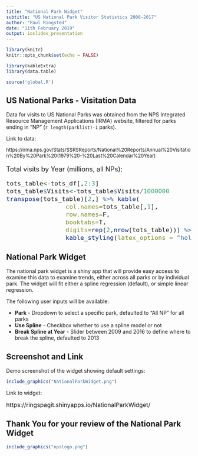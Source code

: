 ```yaml
---
title: "National Park Widget"
subtitle: "US National Park Visitor Statistics 2008-2017"
author: "Paul Ringsted"
date: "11th February 2019"
output: ioslides_presentation
---
```


```r
library(knitr)
knitr::opts_chunk$set(echo = FALSE)
```

```r
library(kableExtra)
library(data.table)
```

```r
source('global.R')
```

## US National Parks - Visitation Data
Data for visits to US National Parks was obtained from the NPS Integrated Resource Management Applications (IRMA) website, filtered for parks ending in "NP" (```r length(parklist)-1``` parks).

Link to data:

<font size="2">
https://irma.nps.gov/Stats/SSRSReports/National%20Reports/Annual%20Visitation%20By%20Park%20(1979%20-%20Last%20Calendar%20Year)
</font>
<font size="4">

Total visits by Year (millions, all NPs):
```r
tots_table<-tots_df[,2:3]
tots_table$Visits<-tots_table$Visits/1000000
transpose(tots_table)[2,] %>% kable(
                col.names=tots_table[,1],
                row.names=F,
                booktabs=T,
                digits=rep(2,nrow(tots_table))) %>%
                kable_styling(latex_options = "hold_position")
```
</font>

## National Park Widget
The national park widget is a shiny app that will provide easy access to examine this data to examine trends, either across all parks or by individual park.  The widget will fit either a spline regression (default), or simple linear regression.

The following user inputs will be available:

- **Park** - Dropdown to select a specific park, defaulted to "All NP" for all parks
- **Use Spline** - Checkbox whether to use a spline model or not
- **Break Spline at Year** - Slider between 2009 and 2016 to define where to break the spline, defaulted to 2013

## Screenshot and Link

Demo screenshot of the widget showing default settings:

```r
include_graphics("NationalParkWidget.png")
```

Link to widget:

<font size="3">
https://ringspagit.shinyapps.io/NationalParkWidget/
</font>

## Thank You for your review of the National Park Widget

```r
include_graphics("npslogo.png")
```